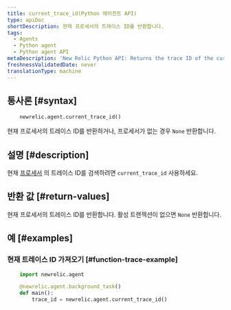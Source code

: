 ```yaml
---
title: current_trace_id(Python 에이전트 API)
type: apiDoc
shortDescription: 현재 프로세서의 트레이스 ID를 반환합니다.
tags:
  - Agents
  - Python agent
  - Python agent API
metaDescription: 'New Relic Python API: Returns the trace ID of the current transaction, which is used by some other calls.'
freshnessValidatedDate: never
translationType: machine
---
```


## 통사론 [#syntax]

```py
    newrelic.agent.current_trace_id()
```

현재 프로세서의 트레이스 ID를 반환하거나, 프로세서가 없는 경우 `None` 반환합니다.

## 설명 [#description]

현재 [프로세서](/docs/accounts-partnerships/education/getting-started-new-relic/glossary#transaction) 의 트레이스 ID를 검색하려면 `current_trace_id` 사용하세요.

## 반환 값 [#return-values]

현재 프로세서의 트레이스 ID를 반환합니다. 활성 트랜잭션이 없으면 `None` 반환합니다.

## 예 [#examples]

### 현재 트레이스 ID 가져오기 [#function-trace-example]

```py
    import newrelic.agent

    @newrelic.agent.background_task()
    def main():
        trace_id = newrelic.agent.current_trace_id()
```
